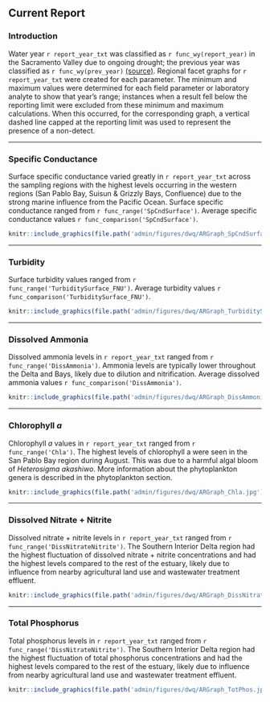 ## Current Report {#dwq-report}

### Introduction

Water year `r report_year_txt` was classified as `r func_wy(report_year)` in the Sacramento Valley due to ongoing drought; the previous year was classified as `r func_wy(prev_year)` [(source)](https://cdec.water.ca.gov/reportapp/javareports?name=WSIHIST). Regional facet graphs for `r report_year_txt` were created for each parameter. The minimum and maximum values were determined for each field parameter or laboratory analyte to show that year's range; instances when a result fell below the reporting limit were excluded from these minimum and maximum calculations. When this occurred, for the corresponding graph, a vertical dashed line capped at the reporting limit was used to represent the presence of a non-detect.

------------------------------------------------------------------------

### Specific Conductance

Surface specific conductance varied greatly in `r report_year_txt` across the sampling regions with the highest levels occurring in the western regions (San Pablo Bay, Suisun & Grizzly Bays, Confluence) due to the strong marine influence from the Pacific Ocean. Surface specific conductance ranged from `r func_range('SpCndSurface')`. Average specific conductance values `r func_comparison('SpCndSurface')`.

```r
knitr::include_graphics(file.path('admin/figures/dwq/ARGraph_SpCndSurface.jpg'))
```

------------------------------------------------------------------------

### Turbidity

Surface turbidity values ranged from `r func_range('TurbiditySurface_FNU')`. Average turbidity values `r func_comparison('TurbiditySurface_FNU')`.

```r
knitr::include_graphics(file.path('admin/figures/dwq/ARGraph_TurbiditySurface.jpg'))
```

------------------------------------------------------------------------

### Dissolved Ammonia

Dissolved ammonia levels in `r report_year_txt` ranged from `r func_range('DissAmmonia')`. Ammonia levels are typically lower throughout the Delta and Bays, likely due to dilution and nitrification. Average dissolved ammonia values `r func_comparison('DissAmmonia')`.

```r
knitr::include_graphics(file.path('admin/figures/dwq/ARGraph_DissAmmonia.jpg'))
```

------------------------------------------------------------------------

### Chlorophyll *a*

Chlorophyll *a* values in `r report_year_txt` ranged from `r func_range('Chla')`. The highest levels of chlorophyll a were seen in the San Pablo Bay region during August. This was due to a harmful algal bloom of *Heterosigma akashiwo*. More information about the phytoplankton genera is described in the phytoplankton section.

```r
knitr::include_graphics(file.path('admin/figures/dwq/ARGraph_Chla.jpg'))
```

------------------------------------------------------------------------

### Dissolved Nitrate + Nitrite

Dissolved nitrate + nitrite levels in `r report_year_txt` ranged from `r func_range('DissNitrateNitrite')`. The Southern Interior Delta region had the highest fluctuation of dissolved nitrate + nitrite concentrations and had the highest levels compared to the rest of the estuary, likely due to influence from nearby agricultural land use and wastewater treatment effluent.

```r
knitr::include_graphics(file.path('admin/figures/dwq/ARGraph_DissNitrateNitrite.jpg'))
```

------------------------------------------------------------------------

### Total Phosphorus

Total phosphorus levels in `r report_year_txt` ranged from `r func_range('DissNitrateNitrite')`. The Southern Interior Delta region had the highest fluctuation of total phosphorus concentrations and had the highest levels compared to the rest of the estuary, likely due to influence from nearby agricultural land use and wastewater treatment effluent.

```r
knitr::include_graphics(file.path('admin/figures/dwq/ARGraph_TotPhos.jpg'))
```
